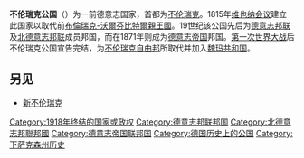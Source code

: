 {{noteTA
|G1=DE
}}

{{Unreferenced|time=2021-02-24T01:02:28+00:00}}
{{Infobox country
| native_name = {{native name|de|''Herzogtum Braunschweig''}}
| conventional_long_name = 不倫瑞克公國
| status = [[德意志邦聯|德意志邦聯]]構成國<br/>[[北德意志邦聯|北德意志邦聯]]構成國<br/>[[德意志帝國|德意志帝國]]構成國
| government_type = [[君主立憲制|君主立憲制]]
| year_start = 1815年
| year_end = 1918年
| event_start = 根據[[維也納會議|維也納會議]]成立
| event_end = [[德國十一月革命|德國十一月革命]]
| p1 = 布倫瑞克-沃爾芬比特爾親王國
| image_p1 = [[File:Armoiries_de_La_Falloise.svg|20px]]
| s1 = 不倫瑞克自由邦
| flag_s1 = Flagge Herzogtum Braunschweig.svg
| image_flag = Flagge Herzogtum Braunschweig.svg
| image_coat = Coat of Arms of the Duchy of Brunswick.svg
| image_map = Brunswick in the German Reich (1871).svg
| image_map_caption = 不倫瑞克公國在[[德意志帝國|德意志帝國]]的位置
| capital = [[不倫瑞克|不倫瑞克]]
| religion = [[信義宗|信義宗]]
| leader1 = [[卡爾二世_(不倫瑞克)|卡爾二世]]
| leader2 = [[威廉_(不倫瑞克)|威廉]]
| leader3 = [[普魯士王子阿爾布雷希特_(1837–1906)|阿爾布雷希特]]（攝政）
| leader4 = [[約翰·阿爾布雷希特_(梅克倫堡-什未林)|約翰·阿爾布雷希特]]（攝政）
| leader5 = [[恩斯特·奧古斯特三世|恩斯特·奧古斯特三世]]
| year_leader1 = 1815年–1830年
| year_leader2 = 1830年–1884年
| year_leader3 = 1885年–1906年
| year_leader4 = 1907年–1913年
| year_leader5 = 1913年–1918年
| title_leader = 公爵
| stat_year1 = 1910
| stat_area1 = 3672
| stat_pop1 = 494,339
| today = [[德國|德國]]
}}
'''不伦瑞克公国'''（{{lang-de|Herzogtum Braunschweig}}）为一前德意志国家，首都为[[不伦瑞克|不伦瑞克]]。1815年[[维也纳会议|维也纳会议]]建立此国家以取代前[[布倫瑞克-沃爾芬比特爾親王國|布倫瑞克-沃爾芬比特爾親王國]]。19世纪该公国先后为[[德意志邦联|德意志邦联]]及[[北德意志邦联|北德意志邦联]]成员邦国，而在1871年则成为[[德意志帝国|德意志帝国]]邦国。[[第一次世界大战|第一次世界大战]]后不伦瑞克公国宣告完结，为[[不伦瑞克自由邦|不伦瑞克自由邦]]所取代并加入[[魏玛共和国|魏玛共和国]]。

==另见==
* [[新不伦瑞克|新不伦瑞克]]

{{States of the German Confederation}}
{{States of the North German Confederation}}
{{States of the German Empire}}
{{normdaten}}
{{DEFAULTSORT:Brunswick, Duchy of}}
[[Category:1918年终结的国家或政权|Category:1918年终结的国家或政权]]
[[Category:德意志邦联邦国|Category:德意志邦联邦国]]
[[Category:北德意志邦聯邦國|Category:北德意志邦聯邦國]]
[[Category:德意志帝国联邦国|Category:德意志帝国联邦国]]
[[Category:德国历史上的公国|Category:德国历史上的公国]]
[[Category:下萨克森州历史|Category:下萨克森州历史]]